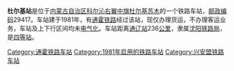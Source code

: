 {{noteTA
|1=zh-cn:始发车次; zh-hk:列車班次;
|2=zh-cn:车次; zh-hk:班次;
}}
{{Infobox China railway station 
|车站名称 = 杜尔基站
|车站名称拼音 = 
|车站地址 = [[内蒙古自治区|内蒙古自治区]][[科尔沁右翼中旗|科尔沁右翼中旗]]
|归属 = [[沈阳铁路局|沈阳铁路局]]
|车站等级 = [[四等站_(中铁)|四等站]]
|线路 = [[通霍铁路|通霍铁路]]
}}
'''杜尔基站'''是位于[[内蒙古自治区|内蒙古自治区]][[科尔沁右翼中旗|科尔沁右翼中旗]][[杜尔基苏木|杜尔基苏木]]的一个铁路车站，[[邮政编码|邮政编码]]29417。车站建于1981年，有[[通霍铁路|通霍铁路]]经过该站，现仅办理货运，不办理客运业务，车站及上下行区间均未[[电气化|电气化]]。车站距离[[通辽站|通辽站]]236[[公里|公里]]，隶属[[沈阳铁路局|沈阳铁路局]]，是[[四等站_(中铁)|四等站]]。

{{start rail box}}
{{s-inop|[[双山屯站|双山屯站]]}}
{{s-line|[[通霍铁路|通霍铁路]]}}
{{s-inop|[[乌兰中站|乌兰中站]]}}
{{end box}}
{{通霍铁路}}
{{铁路车站小作品}}
{{内蒙古小作品}}

[[Category:通霍铁路车站|Category:通霍铁路车站]]
[[Category:1981年启用的铁路车站|Category:1981年启用的铁路车站]]
[[Category:兴安盟铁路车站|Category:兴安盟铁路车站]]